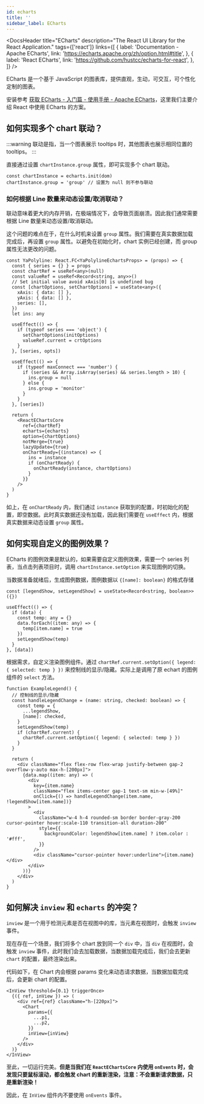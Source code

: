 ```yaml
---
id: echarts
title: ''
sidebar_label: ECharts
---
```



<DocsHeader
  title="ECharts"
  description="The React UI Library for the React Application."
  tags={['react']}
  links={[
    {
      label: 'Documentation - Apache ECharts',
      link: 'https://echarts.apache.org/zh/option.html#title',
    },
    {
      label: 'React ECharts',
      link: 'https://github.com/hustcc/echarts-for-react',
    },
  ]}
/>

ECharts 是一个基于 JavaScript 的图表库，提供直观，生动，可交互，可个性化定制的图表。

安装参考 [获取 ECharts - 入门篇 - 使用手册 - Apache ECharts](https://echarts.apache.org/handbook/zh/basics/download)，这里我们主要介绍 React 中使用 ECharts 的方案。

## 如何实现多个 chart 联动？

:::warning
联动是指，当一个图表展示 tooltips 时，其他图表也展示相同位置的 tooltips。
:::

直接通过设置 `chartInstance.group` 属性，即可实现多个 chart 联动。

```tsx
const chartInstance = echarts.init(dom)
chartInstance.group = 'group' // 设置为 null 则不参与联动
```

### 如何根据 Line 数量来动态设置/取消联动？

联动意味着更大的内存开销，在极端情况下，会导致页面崩溃。因此我们通常需要根据 Line 数量来动态设置/取消联动。

这个问题的难点在于，在什么时机来设置 `group` 属性。我们需要在真实数据加载完成后，再设置 `group` 属性。以避免在初始化时，chart 实例已经创建，而 group 属性无法更改的问题。

```tsx
const YaPolyline: React.FC<YaPolylineEchartsProps> = (props) => {
  const { series = {} } = props
  const chartRef = useRef<any>(null)
  const valueRef = useRef<Record<string, any>>()
  // Set initial value avoid xAxis[0] is undefined bug
  const [chartOptions, setChartOptions] = useState<any>({
    xAxis: { data: [] },
    yAxis: { data: [] },
    series: [],
  })
  let ins: any

  useEffect(() => {
    if (typeof series === 'object') {
      setChartOptions(initOptions)
      valueRef.current = crtOptions
    }
  }, [series, opts])

  useEffect(() => {
    if (typeof maxConnect === 'number') {
      if (series && Array.isArray(series) && series.length > 10) {
        ins.group = null
      } else {
        ins.group = 'monitor'
      }
    }
  }, [series])

  return (
    <ReactEChartsCore
      ref={chartRef}
      echarts={echarts}
      option={chartOptions}
      notMerge={true}
      lazyUpdate={true}
      onChartReady={(instance) => {
        ins = instance
        if (onChartReady) {
          onChartReady(instance, chartOptions)
        }
      }}
    />
  )
}
```

如上，在 `onChartReady` 内，我们通过 `instance` 获取到的配置，时初始化的配置，即空数据。此时真实数据还没有加载，因此我们需要在 `useEffect` 内，根据真实数据来动态设置 `group` 属性。

## 如何实现自定义的图例效果？

ECharts 的图例效果是默认的，如果需要自定义图例效果，需要一个 series 列表，当点击列表项目时，调用 `chartInstance.setOption` 来实现图例的切换。

当数据准备就绪后，生成图例数据，图例数据以 `{[name]: boolean}` 的格式存储

```tsx
const [legendShow, setLegendShow] = useState<Record<string, boolean>>({})

useEffect(() => {
  if (data) {
    const temp: any = {}
    data.forEach((item: any) => {
      temp[item.name] = true
    })
    setLegendShow(temp)
  }
}, [data])
```

根据需求，自定义渲染图例组件。通过 `chartRef.current.setOption({ legend: { selected: temp } })` 来控制线的显示/隐藏。实际上是调用了原 echart 的图例组件的 `select` 方法。

```tsx
function ExampleLegend() {
  // 控制线的显示/隐藏
  const handleLegendChange = (name: string, checked: boolean) => {
    const temp = {
      ...legendShow,
      [name]: checked,
    }
    setLegendShow(temp)
    if (chartRef.current) {
      chartRef.current.setOption({ legend: { selected: temp } })
    }
  }

  return (
    <div className="flex flex-row flex-wrap justify-between gap-2 overflow-y-auto max-h-[200px]">
      {data.map((item: any) => (
        <div
          key={item.name}
          className="flex items-center gap-1 text-sm min-w-[49%]"
          onClick={() => handleLegendChange(item.name, !legendShow[item.name])}
        >
          <div
            className="w-4 h-4 rounded-sm border border-gray-200 cursor-pointer hover:scale-110 transition-all duration-200"
            style={{
              backgroundColor: legendShow[item.name] ? item.color : '#fff',
            }}
          />
          <div className="cursor-pointer hover:underline">{item.name}</div>
        </div>
      ))}
    </div>
  )
}
```

## 如何解决 `inview` 和 `echarts` 的冲突？

`inview` 是一个用于检测元素是否在视图中的库，当元素在视图时，会触发 `inview` 事件。

现在存在一个场景，我们将多个 chart 放到同一个 `div` 中，当 `div` 在视图时，会触发 `inview` 事件，此时我们会去加载数据，当数据加载完成后，我们会去更新 `chart` 的配置，最终渲染出来。

代码如下，在 Chart 内会根据 params 变化来动态请求数据，当数据加载完成后，会更新 chart 的配置。

```tsx
<InView threshold={0.1} triggerOnce>
  {({ ref, inView }) => (
    <div ref={ref} className="h-[220px]">
      <Chart
        params={{
          ...p1,
          ...p2,
        }}
        inView={inView}
      />
    </div>
  )}
</InView>
```

至此，一切运行完美。**但是当我们在 `ReactEChartsCore` 内使用 `onEvents` 时，会发现只要鼠标滚动，都会触发 chart 的重新渲染，注意：不会重新请求数据，只是重新渲染！**

因此，在 `InView` 组件内不要使用 `onEvents` 事件。
